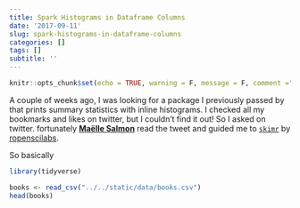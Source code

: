 ```yaml
---
title: Spark Histograms in Dataframe Columns
date: '2017-09-11'
slug: spark-histograms-in-dataframe-columns
categories: []
tags: []
subtitle: ''
---
```


```r
knitr::opts_chunk$set(echo = TRUE, warning = F, message = F, comment ="")
```

A couple of weeks ago, I was looking for a package I previously passed by that prints summary statistics with inline histograms. I checked all my bookmarks and likes on twitter, but I couldn't find it out! So I asked on twitter. fortunately **[Maëlle Salmon](https://twitter.com/ma_salmon)** read the tweet and guided me to [`skimr`](https://github.com/ropenscilabs/skimr) by [ropenscilabs](https://github.com/ropenscilabs).

So basically 

```r
library(tidyverse)
```

```r
books <- read_csv("../../static/data/books.csv")
head(books)
```





